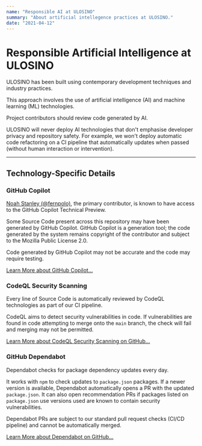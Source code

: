 ```yaml
---
name: "Responsible AI at ULOSINO"
summary: "About artificial intellegence practices at ULOSINO."
date: "2021-04-12"
---
```


# Responsible Artificial Intelligence at ULOSINO

ULOSINO has been built using contemporary development techniques and industry practices.

This approach involves the use of artificial intelligence (AI) and machine learning (ML) technologies.

Project contributors should review code generated by AI.

ULOSINO will never deploy AI technologies that don't emphasise developer privacy and repository safety. For example, we won't deploy automatic code refactoring on a CI pipeline that automatically updates when passed (without human interaction or intervention).

---

## Technology-Specific Details

### GitHub Copilot

[Noah Stanley (@fernpolo)](https://github.com/fernpolo), the primary contributor, is known to have access to the GitHub Copilot Technical Preview.

Some Source Code present across this repository may have been generated by GitHub Copilot. GitHub Copilot is a generation tool; the code generated by the system remains copyright of the contributor and subject to the Mozilla Public License 2.0.

Code generated by GitHub Copilot may not be accurate and the code may require testing.

[Learn More about GitHub Copilot...](https://copilot.github.com)

### CodeQL Security Scanning

Every line of Source Code is automatically reviewed by CodeQL technologies as part of our CI pipeline.

CodeQL aims to detect security vulnerabilities in code. If vulnerabilities are found in code attempting to merge onto the `main` branch, the check will fail and merging may not be permitted.

[Learn More about CodeQL Security Scanning on GitHub...](https://docs.github.com/en/code-security/code-scanning/automatically-scanning-your-code-for-vulnerabilities-and-errors/about-code-scanning-with-codeql)

### GitHub Dependabot

Dependabot checks for package dependency updates every day.

It works with `npm` to check updates to `package.json` packages. If a newer version is available, Dependabot automatically opens a PR with the updated `package.json`. It can also open recommendation PRs if packages listed on `package.json` use versions used are known to contain security vulnerabilities.

Dependabot PRs are subject to our standard pull request checks (CI/CD pipeline) and cannot be automatically merged.

[Learn More about Dependabot on GitHub...](https://docs.github.com/en/code-security/dependabot)
